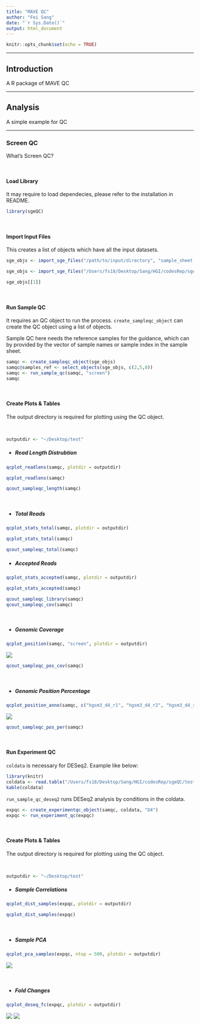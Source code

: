 ```yaml
---
title: "MAVE QC"
author: "Fei Sang"
date: "`r Sys.Date()`"
output: html_document
---
```


```r
knitr::opts_chunk$set(echo = TRUE)
```

---

## Introduction
A R package of MAVE QC

---

## Analysis
A simple example for QC

---

### Screen QC
What's Screen QC?

<br>

#### Load Library 
It may require to load dependecies, please refer to the installation in README.

```r
library(sgeQC)
```

<br>

#### Import Input Files
This creates a list of objects which have all the input datasets. 

```r
sge_objs <- import_sge_files("/path/to/input/directory", "sample_sheet.tsv")
```

```r
sge_objs <- import_sge_files("/Users/fs18/Desktop/Sang/HGI/codesRep/sgeQC/test/screen", "sample_sheet.tsv")
```

```r
sge_objs[[1]]
```

<br>

#### Run Sample QC
It requires an QC object to run the process. `create_sampleqc_object` can create the QC object using a list of objects.

Sample QC here needs the reference samples for the guidance, which can by provided by the vector of sample names or sample index in the sample sheet.

```r
samqc <- create_sampleqc_object(sge_objs)
samqc@samples_ref <- select_objects(sge_objs, c(2,5,8))
samqc <- run_sample_qc(samqc, "screen")
samqc
```

<br>

#### Create Plots & Tables
The output directory is required for plotting using the QC object.

<br>

```r
outputdir <- "~/Desktop/test"
```

* ##### Read Length Distrubtion
```r
qcplot_readlens(samqc, plotdir = outputdir)
```

```r
qcplot_readlens(samqc)
```

```r
qcout_sampleqc_length(samqc)
```

<br>

* ##### Total Reads
```r
qcplot_stats_total(samqc, plotdir = outputdir)
```

```r
qcplot_stats_total(samqc)
```

```r
qcout_sampleqc_total(samqc)
```

* ##### Accepted Reads
```r
qcplot_stats_accepted(samqc, plotdir = outputdir)
```

```r
qcplot_stats_accepted(samqc)
```

```r
qcout_sampleqc_library(samqc)
qcout_sampleqc_cov(samqc)
```

<br>

* ##### Genomic Coverage
```r
qcplot_position(samqc, "screen", plotdir = outputdir)
```

![](/Users/fs18/Desktop/test/sample_qc_position_cov.dots.png)

```r
qcout_sampleqc_pos_cov(samqc)
```

<br>

* ##### Genomic Position Percentage
```r
qcplot_position_anno(samqc, c("hgsm3_d4_r1", "hgsm3_d4_r2", "hgsm3_d4_r3"), type = "lof", plotdir = outputdir)
```

![](/Users/fs18/Desktop/test/sample_qc_position_anno.lof_dots.png)

```r
qcout_sampleqc_pos_per(samqc)
```

<br>

#### Run Experiment QC
`coldata` is necessary for DESeq2. Example like below:
```r
library(knitr)
coldata <- read.table("/Users/fs18/Desktop/Sang/HGI/codesRep/sgeQC/test/screen/sample_coldata.tsv", header = TRUE, row.names = 1)
kable(coldata)
```

`run_sample_qc_deseq2` runs DESeq2 analysis by conditions in the coldata.

```r
expqc <- create_experimentqc_object(samqc, coldata, "D4")
expqc <- run_experiment_qc(expqc)
```

<br>

#### Create Plots & Tables
The output directory is required for plotting using the QC object.

<br>

```r
outputdir <- "~/Desktop/test"
```

* ##### Sample Correlations
```r
qcplot_dist_samples(expqc, plotdir = outputdir)
```

```r
qcplot_dist_samples(expqc)
```

<br>

* ##### Sample PCA
```r
qcplot_pca_samples(expqc, ntop = 500, plotdir = outputdir)
```

![](/Users/fs18/Desktop/test/sample_qc_pca_samples.png)

<br>

* ##### Fold Changes
```r
qcplot_deseq_fc(expqc, plotdir = outputdir)
```

![](/Users/fs18/Desktop/test/sample_qc_deseq_fc.condition_D7_vs_D4.violin.png)
![](/Users/fs18/Desktop/test/sample_qc_deseq_fc.condition_D15_vs_D4.violin.png)